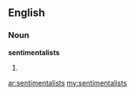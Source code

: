 ==English==

===Noun===
'''sentimentalists'''

# {{plural of|[[sentimentalist]]}}

[[ar:sentimentalists]]
[[my:sentimentalists]]